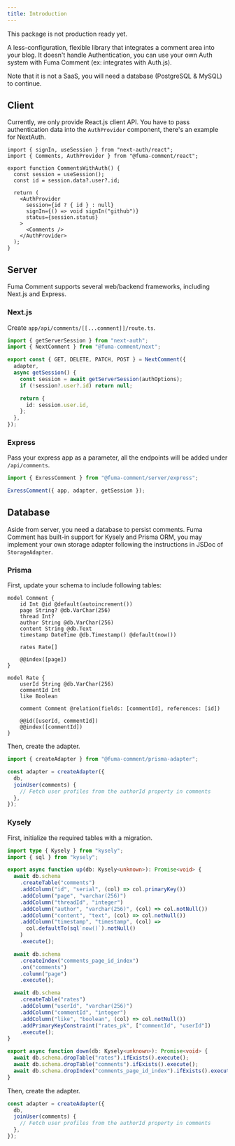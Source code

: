 ```yaml
---
title: Introduction
---
```



<Callout title="In development" type="warn">
  This package is not production ready yet.
</Callout>

A less-configuration, flexible library that integrates a comment area into your blog. It doesn't handle Authentication, you can use your own Auth system with Fuma Comment (ex: integrates with Auth.js).

Note that it is not a SaaS, you will need a database (PostgreSQL & MySQL) to continue.

## Client

Currently, we only provide React.js client API. You have to pass authentication data into the `AuthProvider` component, there's an example for NextAuth.

```tsx
import { signIn, useSession } from "next-auth/react";
import { Comments, AuthProvider } from "@fuma-comment/react";

export function CommentsWithAuth() {
  const session = useSession();
  const id = session.data?.user?.id;

  return (
    <AuthProvider
      session={id ? { id } : null}
      signIn={() => void signIn("github")}
      status={session.status}
    >
      <Comments />
    </AuthProvider>
  );
}
```

## Server

Fuma Comment supports several web/backend frameworks, including Next.js and Express.

### Next.js

Create `app/api/comments/[[...comment]]/route.ts`.

```ts title="app/api/comments/[[...comment]]/route.ts"
import { getServerSession } from "next-auth";
import { NextComment } from "@fuma-comment/next";

export const { GET, DELETE, PATCH, POST } = NextComment({
  adapter,
  async getSession() {
    const session = await getServerSession(authOptions);
    if (!session?.user?.id) return null;

    return {
      id: session.user.id,
    };
  },
});
```

### Express

Pass your express app as a parameter, all the endpoints will be added under `/api/comments`.

```ts
import { ExressComment } from "@fuma-comment/server/express";

ExressComment({ app, adapter, getSession });
```

## Database

Aside from server, you need a database to persist comments. Fuma Comment has built-in support for Kysely and Prisma ORM, you may implement your own storage adapter following the instructions in JSDoc of `StorageAdapter`.

### Prisma

First, update your schema to include following tables:

```prisma
model Comment {
    id Int @id @default(autoincrement())
    page String? @db.VarChar(256)
    thread Int?
    author String @db.VarChar(256)
    content String @db.Text
    timestamp DateTime @db.Timestamp() @default(now())

    rates Rate[]

    @@index([page])
}

model Rate {
    userId String @db.VarChar(256)
    commentId Int
    like Boolean

    comment Comment @relation(fields: [commentId], references: [id])

    @@id([userId, commentId])
    @@index([commentId])
}
```

Then, create the adapter.

```ts
import { createAdapter } from "@fuma-comment/prisma-adapter";

const adapter = createAdapter({
  db,
  joinUser(comments) {
    // Fetch user profiles from the authorId property in comments
  },
});
```

### Kysely

First, initialize the required tables with a migration.

```ts
import type { Kysely } from "kysely";
import { sql } from "kysely";

export async function up(db: Kysely<unknown>): Promise<void> {
  await db.schema
    .createTable("comments")
    .addColumn("id", "serial", (col) => col.primaryKey())
    .addColumn("page", "varchar(256)")
    .addColumn("threadId", "integer")
    .addColumn("author", "varchar(256)", (col) => col.notNull())
    .addColumn("content", "text", (col) => col.notNull())
    .addColumn("timestamp", "timestamp", (col) =>
      col.defaultTo(sql`now()`).notNull()
    )
    .execute();

  await db.schema
    .createIndex("comments_page_id_index")
    .on("comments")
    .column("page")
    .execute();

  await db.schema
    .createTable("rates")
    .addColumn("userId", "varchar(256)")
    .addColumn("commentId", "integer")
    .addColumn("like", "boolean", (col) => col.notNull())
    .addPrimaryKeyConstraint("rates_pk", ["commentId", "userId"])
    .execute();
}

export async function down(db: Kysely<unknown>): Promise<void> {
  await db.schema.dropTable("rates").ifExists().execute();
  await db.schema.dropTable("comments").ifExists().execute();
  await db.schema.dropIndex("comments_page_id_index").ifExists().execute();
}
```

Then, create the adapter.

```ts
const adapter = createAdapter({
  db,
  joinUser(comments) {
    // Fetch user profiles from the authorId property in comments
  },
});
```
